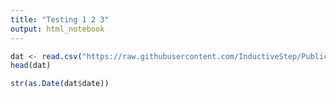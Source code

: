 ```yaml
---
title: "Testing 1 2 3"
output: html_notebook
---
```




```r
dat <- read.csv("https://raw.githubusercontent.com/InductiveStep/Public-data/main/wspr-experiments/wspr_notes.txt", sep = "\t")
head(dat)
```

```r
str(as.Date(dat$date))
```



